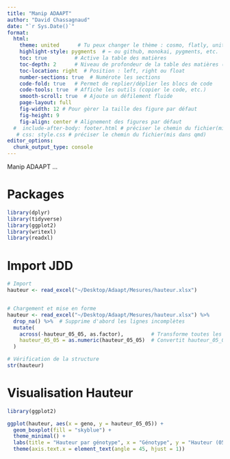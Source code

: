 ```yaml
---
title: "Manip ADAAPT"
author: "David Chassagnaud"
date: "`r Sys.Date()`"
format:
  html:
    theme: united      # Tu peux changer le thème : cosmo, flatly, united, etc.
    highlight-style: pygments  # ← ou github, monokai, pygments, etc.
    toc: true         # Active la table des matières
    toc-depth: 2      # Niveau de profondeur de la table des matières (1 à 6)
    toc-location: right  # Position : left, right ou float
    number-sections: true  # Numérote les sections
    code-fold: true   # Permet de replier/déplier les blocs de code
    code-tools: true  # Affiche les outils (copier le code, etc.)
    smooth-scroll: true  # Ajoute un défilement fluide
    page-layout: full
    fig-width: 12 # Pour gèrer la taille des figure par défaut 
    fig-height: 9
    fig-align: center # Alignement des figures par défaut 
  #  include-after-body: footer.html # préciser le chemin du fichier(mis dans qmd)
   # css: style.css # préciser le chemin du fichier(mis dans qmd)
editor_options: 
  chunk_output_type: console
---
```


Manip ADAAPT ...

# Packages
```r
library(dplyr)
library(tidyverse)
library(ggplot2)
library(writexl)
library(readxl)

```

# Import JDD
```r
# Import
hauteur <- read_excel("~/Desktop/Adaapt/Mesures/hauteur.xlsx")


# Chargement et mise en forme
hauteur <- read_excel("~/Desktop/Adaapt/Mesures/hauteur.xlsx") %>%
  drop_na() %>%  # Supprime d'abord les lignes incomplètes
  mutate(
    across(-hauteur_05_05, as.factor),         # Transforme toutes les autres colonnes en facteurs
    hauteur_05_05 = as.numeric(hauteur_05_05)  # Convertit hauteur_05_05 en numérique
  )

# Vérification de la structure
str(hauteur)

```

# Visualisation Hauteur
```r

library(ggplot2)

ggplot(hauteur, aes(x = geno, y = hauteur_05_05)) +
  geom_boxplot(fill = "skyblue") +
  theme_minimal() +
  labs(title = "Hauteur par génotype", x = "Génotype", y = "Hauteur (05/05)") +
  theme(axis.text.x = element_text(angle = 45, hjust = 1))

```








